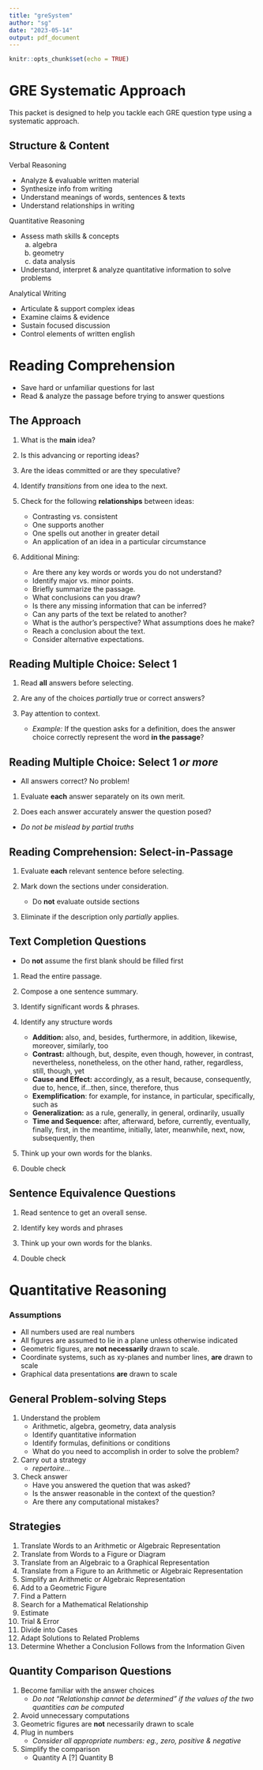 ```yaml
---
title: "greSystem"
author: "sg"
date: "2023-05-14"
output: pdf_document
---
```


```r
knitr::opts_chunk$set(echo = TRUE)
```

# GRE Systematic Approach

This packet is designed to help you tackle each GRE question type using a systematic approach.


## Structure & Content

  
Verbal Reasoning
  
  - Analyze & evaluable written material
  - Synthesize info from writing
  - Understand meanings of words, sentences & texts
  - Understand relationships in writing
    
Quantitative Reasoning
  
  - Assess math skills & concepts
      a. algebra
      b. geometry
      c. data analysis
  - Understand, interpret & analyze quantitative information to solve problems
  
Analytical Writing 
  
  - Articulate & support complex ideas
  - Examine claims & evidence
  - Sustain focused discussion
  - Control elements of written english
  
\newpage
# Reading Comprehension

- Save hard or unfamiliar questions for last
- Read & analyze the passage before trying to answer questions

    
## The Approach

1. What is the **main** idea?

2. Is this advancing or reporting ideas?

3. Are the ideas committed or are they speculative?

4. Identify *transitions* from one idea to the next.

5. Check for the following **relationships** between ideas:
   - Contrasting vs. consistent
   - One supports another
   - One spells out another in greater detail
   - An application of an idea in a particular circumstance
   
   
6. Additional Mining:
   - Are there any key words or words you do not understand?
   - Identify major vs. minor points.
   - Briefly summarize the passage.
   - What conclusions can you draw?
   - Is there any missing information that can be inferred?
   - Can any parts of the text be related to another?
   - What is the author's perspective? What assumptions does he make?
   - Reach a conclusion about the text.
   - Consider alternative expectations.
        
\newpage
## Reading Multiple Choice: Select 1

1. Read **all** answers before selecting.

2. Are any of the choices *partially* true or correct answers?

3. Pay attention to context.
    - *Example:* If the question asks for a definition, does the answer choice correctly represent the word **in the passage**?
  
  
## Reading Multiple Choice: Select 1 *or more*
- All answers correct?  No problem!

1. Evaluate **each** answer separately on its own merit.

2. Does each answer accurately answer the question posed?
  - *Do not be mislead by partial truths*
  
  
## Reading Comprehension: Select-in-Passage
1. Evaluate **each** relevant sentence before selecting.

2. Mark down the sections under consideration.
    - Do **not** evaluate outside sections
  
3. Eliminate if the description only *partially* applies.


## Text Completion Questions
- Do **not** assume the first blank should be filled first

1. Read the entire passage.

2. Compose a one sentence summary.

3. Identify significant words & phrases.

4. Identify any structure words
    - **Addition:** also, and, besides, furthermore, in addition, likewise, moreover, similarly, too
    - **Contrast:** although, but, despite, even though, however, in contrast, nevertheless, nonetheless, on the other hand, rather, regardless, still, though, yet
    - **Cause and Effect:** accordingly, as a result, because, consequently, due to, hence, if...then, since, therefore, thus
    - **Exemplification**: for example, for instance, in particular, specifically, such as
    - **Generalization:** as a rule, generally, in general, ordinarily, usually
    - **Time and Sequence:** after, afterward, before, currently, eventually, finally, first, in the meantime, initially, later, meanwhile, next, now, subsequently, then
  
5. Think up your own words for the blanks.

6. Double check
  
\newpage
## Sentence Equivalence Questions

1. Read sentence to get an overall sense.

2. Identify key words and phrases

3. Think up your own words for the blanks.

4. Double check

\newpage
# Quantitative Reasoning

### Assumptions
- All numbers used are real numbers
- All figures are assumed to lie in a plane unless otherwise indicated
- Geometric figures, are **not necessarily** drawn to scale.
- Coordinate systems, such as xy-planes and number lines, **are** drawn to scale
- Graphical data presentations **are** drawn to scale

## General Problem-solving Steps

1. Understand the problem
    - Arithmetic, algebra, geometry, data analysis
    - Identify quantitative information
    - Identify formulas, definitions or conditions
    - What do you need to accomplish in order to solve the problem?

2. Carry out a strategy
    - *repertoire...*
  
3. Check answer
    - Have you answered the quetion that was asked?
    - Is the answer reasonable in the context of the question?
    - Are there any computational mistakes?
  
## Strategies
1. Translate Words to an Arithmetic or Algebraic Representation
2. Translate from Words to a Figure or Diagram
3. Translate from an Algebraic to a Graphical Representation
4. Translate from a Figure to an Arithmetic or Algebraic Representation
5. Simplify an Arithmetic or Algebraic Representation
6. Add to a Geometric Figure
7. Find a Pattern
8. Search for a Mathematical Relationship
9. Estimate
10. Trial & Error
11. Divide into Cases
12. Adapt Solutions to Related Problems
13. Determine Whether a Conclusion Follows from the Information Given

\newpage
## Quantity Comparison Questions
1. Become familiar with the answer choices
    - *Do not "Relationship cannot be determined" if the values of the two quantities can be computed*
2. Avoid unnecessary computations
3. Geometric figures are **not** necessarily drawn to scale
4. Plug in numbers
    - *Consider all appropriate numbers: eg., zero, positive & negative*
5. Simplify the comparison
    - Quantity A [?] Quantity B
